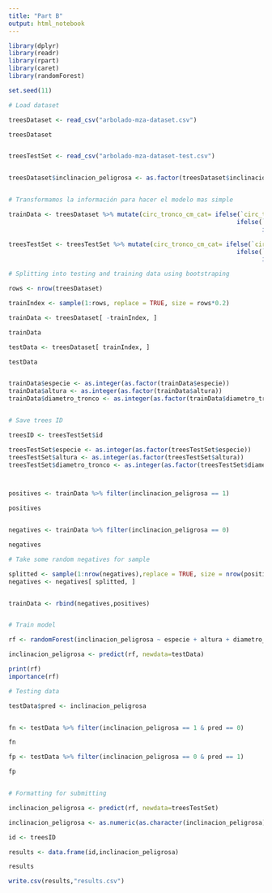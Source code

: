 ```yaml
---
title: "Part B"
output: html_notebook
---
```


```r

library(dplyr) 
library(readr)
library(rpart)
library(caret)
library(randomForest)

set.seed(11)

# Load dataset 

treesDataset <- read_csv("arbolado-mza-dataset.csv")

treesDataset


treesTestSet <- read_csv("arbolado-mza-dataset-test.csv")


treesDataset$inclinacion_peligrosa <- as.factor(treesDataset$inclinacion_peligrosa)


# Transformamos la información para hacer el modelo mas simple

trainData <- treesDataset %>% mutate(circ_tronco_cm_cat= ifelse(`circ_tronco_cm`<=100,1,
                                                               ifelse(`circ_tronco_cm`>100 & `circ_tronco_cm` <= 200, 2,
                                                                      ifelse(`circ_tronco_cm` > 200 & `circ_tronco_cm` <= 300, 3,4))))

treesTestSet <- treesTestSet %>% mutate(circ_tronco_cm_cat= ifelse(`circ_tronco_cm`<=100,1,
                                                               ifelse(`circ_tronco_cm`>100 & `circ_tronco_cm` <= 200, 2,
                                                                      ifelse(`circ_tronco_cm` > 200 & `circ_tronco_cm` <= 300, 3,4))))

# Splitting into testing and training data using bootstraping

rows <- nrow(treesDataset)

trainIndex <- sample(1:rows, replace = TRUE, size = rows*0.2)

trainData <- treesDataset[ -trainIndex, ]

trainData

testData <- treesDataset[ trainIndex, ]

testData


trainData$especie <- as.integer(as.factor(trainData$especie))
trainData$altura <- as.integer(as.factor(trainData$altura))
trainData$diametro_tronco <- as.integer(as.factor(trainData$diametro_tronco))


# Save trees ID

treesID <- treesTestSet$id

treesTestSet$especie <- as.integer(as.factor(treesTestSet$especie))
treesTestSet$altura <- as.integer(as.factor(treesTestSet$altura))
treesTestSet$diametro_tronco <- as.integer(as.factor(treesTestSet$diametro_tronco))



positives <- trainData %>% filter(inclinacion_peligrosa == 1)

positives


negatives <- trainData %>% filter(inclinacion_peligrosa == 0)

negatives

# Take some random negatives for sample

splitted <- sample(1:nrow(negatives),replace = TRUE, size = nrow(positives))
negatives <- negatives[ splitted, ]


trainData <- rbind(negatives,positives)


# Train model

rf <- randomForest(inclinacion_peligrosa ~ especie + altura + diametro_tronco ,data=trainData, importance=TRUE, ntree=500, mtry=2)

inclinacion_peligrosa <- predict(rf, newdata=testData)

print(rf)
importance(rf)

# Testing data

testData$pred <- inclinacion_peligrosa


fn <- testData %>% filter(inclinacion_peligrosa == 1 & pred == 0)

fn

fp <- testData %>% filter(inclinacion_peligrosa == 0 & pred == 1)

fp


# Formatting for submitting

inclinacion_peligrosa <- predict(rf, newdata=treesTestSet)

inclinacion_peligrosa <- as.numeric(as.character(inclinacion_peligrosa))

id <- treesID

results <- data.frame(id,inclinacion_peligrosa)

results

write.csv(results,"results.csv")


```
